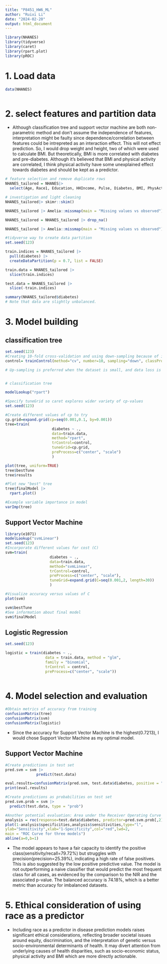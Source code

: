 ```yaml
---
title: "P8451_HW6_ML"
author: "Ruixi Li"
date: "2024-02-20"
output: html_document
---
```


```r
library(NHANES)
library(tidyverse)
library(caret)
library(rpart.plot)
library(pROC)
```

# 1. Load data

```r
data(NHANES) 



```


# 2. select features and partition data

* Although classification tree and support vector machine are both non-parametric method and don't assume the independence of features, interpretation might be faulty since dependence/correlation between features could be intrepreted as an interaction effect. This will not effect prediction. So, I would drop weight and height, two of which were used to calculate BMI. But theoretically, BMI is more correlated with diabetes and pre-diabetes. Although it's believed that BMI and physical activity are correlated, I think physical activity have some unexplained effect towards diabetes and should be kept as a predictor.

```r
# feature selection and remove duplicate rows
NHANES_tailored = NHANES|>
  select(Age, Race1, Education, HHIncome, Pulse, Diabetes, BMI, PhysActive, Smoke100) |> janitor::clean_names() |> distinct()

# investigation and light cleaning
NHANES_tailored|> skimr::skim()

NHANES_tailored |> Amelia::missmap(main = "Missing values vs observed")

NHANES_tailored = NHANES_tailored |> drop_na()

NHANES_tailored |> Amelia::missmap(main = "Missing values vs observed")

#tidyverse way to create data partition 
set.seed(123)

train.indices = NHANES_tailored |>
  pull(diabetes) |>
  createDataPartition(p = 0.7, list = FALSE)

train.data = NHANES_tailored |>
  slice(train.indices)

test.data = NHANES_tailored |>
  slice(-train.indices)

summary(NHANES_tailored$diabetes)
# Note that data are slightly unbalanced.
```


# 3. Model building

## classification tree

```r
set.seed(123)
#Creating 10-fold cross-validation and using down-sampling because of imbalance in data
control= trainControl(method="cv", number=10, sampling="down", classProbs = T)

# Up-sampling is preferred when the dataset is small, and data loss is a concern, while down-sampling might be more appropriate for large datasets where training time and resource utilization are significant considerations.


# classification tree

modelLookup("rpart")

#Specify tuneGrid so caret explores wider variety of cp-values
set.seed(123)

#Create different values of cp to try
cp.grid=expand.grid(cp=seq(0.001,0.1, by=0.001))
tree=train(
                     diabetes ~ ., 
                     data=train.data, 
                     method="rpart", 
                     trControl=control, 
                     tuneGrid=cp.grid,
                     preProcess=c("center", "scale")
                     )

plot(tree, uniform=TRUE)
tree$bestTune
tree$results

#Plot new "best" tree
tree$finalModel |>
  rpart.plot()

#Example variable importance in model
varImp(tree)


```

## Support Vector Machine

```r
library(e1071)
modelLookup("svmLinear")
set.seed(123)
#Incorporate different values for cost (C)
svm=train(
                    diabetes ~ ., 
                    data=train.data, 
                    method="svmLinear",  
                    trControl=control, 
                    preProcess=c("center", "scale"), 
                    tuneGrid=expand.grid(C=seq(0.001,2, length=30))
                    )

#Visualize accuracy versus values of C
plot(svm)

svm$bestTune
#See information about final model
svm$finalModel

```

## Logistic Regression

```r
set.seed(123)

logistic = train(diabetes ~ ., 
                  data = train.data, method = "glm",
                  family = "binomial",
                  trControl = control,
                  preProcess=c("center", "scale"))



```

# 4. Model selection and evaluation 

```r

#Obtain metrics of accuracy from training
confusionMatrix(tree)
confusionMatrix(svm)
confusionMatrix(logistic)

```

* Since the accuracy for Support Vector Machine is the highest(0.7213), I would chose Support Vector Machine as my optimal model.

## Support Vector Machine

```r

#Create predictions in test set
pred.svm = svm |>
              predict(test.data)

eval.results=confusionMatrix(pred.svm, test.data$diabetes, positive = "Yes")
print(eval.results)

#Create predictions as probabilities on test set 
pred.svm.prob = svm |> 
  predict(test.data, type = "prob")

#Another potential evaluation: Area under the Receiver Operating Curve (AUROC)
analysis = roc(response=test.data$diabetes, predictor=pred.svm.prob[,2])
plot(1-analysis$specificities,analysis$sensitivities,type="l",
ylab="Sensitivity",xlab="1-Specificity",col="red",lwd=2,
main = "ROC Curve for three models")
abline(a=0,b=1)
```

* The model appears to have a fair capacity to identify the positive class(sensitivity/recall=79.72%) but struggles with precision(precision=25.39%), indicating a high rate of false positives. This is also suggested by the low positive predictive value. The model is not outperforming a naive classifier that would predict the most frequent class for all cases, as evidenced by the comparison to the NIR and the associated p-value. The balanced accuracy is 74.18%, which  is a better metric than accuracy for imbalanced datasets.

# 5. Ethical consideration of using race as a predictor

* Including race as a predictor in disease prediction models raises significant ethical considerations, reflecting broader societal issues around equity, discrimination, and the interpretation of genetic versus socio-environmental determinants of health. It may divert attention from underlying causes of health disparities, such as socio-economic status, physical activity and BMI which are more directly actionable. 



